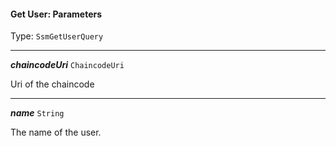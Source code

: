 


#### Get User: Parameters

Type: `SsmGetUserQuery`

---

***chaincodeUri*** `ChaincodeUri`

Uri of the chaincode



---

***name*** `String`

The name of the user.


